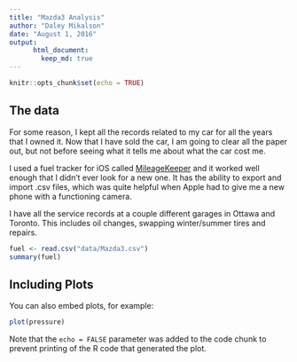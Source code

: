 ```yaml
---
title: "Mazda3 Analysis"
author: "Daley Mikalson"
date: "August 1, 2016"
output:  
      html_document:  
        keep_md: true 
---
```


```r
knitr::opts_chunk$set(echo = TRUE)
```

## The data

For some reason, I kept all the records related to my car for all the years that I owned it. Now that I have sold the car, I am going to clear all the paper out, but not before seeing what it tells me about what the car cost me.

I used a fuel tracker for iOS called [MileageKeeper](http://mileagekeeper.com "Mileage Keeper") and it worked well enough that I didn't ever look for a new one. It has the ability to export and import .csv files, which was quite helpful when Apple had to give me a new phone with a functioning camera.

I have all the service records at a couple different garages in Ottawa and Toronto. This includes oil changes, swapping winter/summer tires and repairs.

```r
fuel <- read.csv("data/Mazda3.csv")
summary(fuel)
```

## Including Plots

You can also embed plots, for example:

```r
plot(pressure)
```

Note that the `echo = FALSE` parameter was added to the code chunk to prevent printing of the R code that generated the plot.
